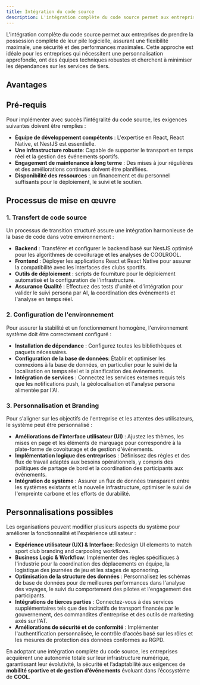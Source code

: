 ```yaml
---
title: Intégration du code source
description: L'intégration complète du code source permet aux entreprises de prendre la possession complète de leur pile logicielle, assurant une flexibilité maximale, une sécurité et des performances maximales. Cette approche est idéale pour les entreprises qui nécessitent une personnalisation approfondie, ont des équipes techniques robustes et cherchent à minimiser les dépendances sur les services de tiers.
---
```


L'intégration complète du code source permet aux entreprises de prendre la possession complète de leur pile logicielle, assurant une flexibilité maximale, une sécurité et des performances maximales. Cette approche est idéale pour les entreprises qui nécessitent une personnalisation approfondie, ont des équipes techniques robustes et cherchent à minimiser les dépendances sur les services de tiers.

## Avantages

<CardList cols={3}>
  <Card
    title="Contrôle complet"
    description="Propriété totale de la base de code et des fonctionnalités."
    icon="gear"
    iconType="regular"
    iconSize="32px"
  />
  <Card
    title="Personnalisation illimitée"
    description="Adapter chaque aspect du logiciel, y compris des solutions personnalisées de covoiturage et la planification dynamique d'événements."
    icon="clé de base"
    iconType="regular"
    iconSize="32px"
  />
  <Card
    title="Indépendance"
    description="Aucune dépendance sur les fournisseurs de services externes, réduisant les risques opérationnels."
    icon="handshake"
    iconType="regular"
    iconSize="32px"
  />
  <Card
    title="Performances optimisées"
    description="Optimisation des optimisations de pile complète assure efficacité, évolutivité et intégration des analytiques avec AI."
    icon="rocket"
    iconType="regular"
    iconSize="32px"
  />
  <Card
    title="Sécurité améliorée"
    description="Les mesures de sécurité internes peuvent être implémentées sans contraintes de tiers."
    icon="shield-check"
    iconType="regular"
    iconSize="32px"
  />
  <Card
    title="Innovation verte et sociale"
    description="Les intégrations personnalisées supportent les initiatives de durabilité, le suivi du CO2 et les fonctionnalités d'accessibilité."
    icon="leaf"
    iconType="regular"
    iconSize="32px"
  />
</CardList>

## Pré-requis

Pour implémenter avec succès l'intégralité du code source, les exigences suivantes doivent être remplies :

- **Équipe de développement compétents** : L'expertise en React, React Native, et NestJS est essentielle.
- **Une infrastructure robuste**: Capable de supporter le transport en temps réel et la gestion des événements sportifs.
- **Engagement de maintenance à long terme** : Des mises à jour régulières et des améliorations continues doivent être planifiées.
- **Disponibilité des ressources** : un financement et du personnel suffisants pour le déploiement, le suivi et le soutien.

## Processus de mise en œuvre

### 1. Transfert de code source

Un processus de transition structuré assure une intégration harmonieuse de la base de code dans votre environnement :

- **Backend** : Transférer et configurer le backend basé sur NestJS optimisé pour les algorithmes de covoiturage et les analyses de COOLROOL.
- **Frontend** : Déployer les applications React et React Native pour assurer la compatibilité avec les interfaces des clubs sportifs.
- **Outils de déploiement** : scripts de fourniture pour le déploiement automatisé et la configuration de l'infrastructure.
- **Assurance Qualité** : Effectuez des tests d'unité et d'intégration pour valider le suivi persona par AI, la coordination des événements et l'analyse en temps réel.

### 2. Configuration de l'environnement

Pour assurer la stabilité et un fonctionnement homogène, l'environnement système doit être correctement configuré :

- **Installation de dépendance** : Configurez toutes les bibliothèques et paquets nécessaires.
- **Configuration de la base de données**: Établir et optimiser les connexions à la base de données, en particulier pour le suivi de la localisation en temps réel et la planification des événements.
- **Intégration de services** : Connectez les services externes requis tels que les notifications push, la géolocalisation et l'analyse persona alimentée par l'AI.

### 3. Personnalisation et Branding

Pour s'aligner sur les objectifs de l'entreprise et les attentes des utilisateurs, le système peut être personnalisé :

- **Améliorations de l'interface utilisateur (UI)** : Ajustez les thèmes, les mises en page et les éléments de marquage pour correspondre à la plate-forme de covoiturage et de gestion d'événements.
- **Implémentation logique des entreprises** : Définissez des règles et des flux de travail adaptés aux besoins opérationnels, y compris des politiques de partage de bord et la coordination des participants aux événements.
- **Intégration de système** : Assurer un flux de données transparent entre les systèmes existants et la nouvelle infrastructure, optimiser le suivi de l'empreinte carbone et les efforts de durabilité.

## Personnalisations possibles

Les organisations peuvent modifier plusieurs aspects du système pour améliorer la fonctionnalité et l'expérience utilisateur :

- **Expérience utilisateur (UX) & Interface**: Redesign UI elements to match sport club branding and carpooling workflows.
- **Business Logic & Workflow**: Implémenter des règles spécifiques à l'industrie pour la coordination des déplacements en équipe, la logistique des journées de jeu et les stages de sponsoring.
- **Optimisation de la structure des données** : Personnalisez les schémas de base de données pour de meilleures performances dans l'analyse des voyages, le suivi du comportement des pilotes et l'engagement des participants.
- **Intégrations de tierces parties** : Connectez-vous à des services supplémentaires tels que des incitatifs de transport financés par le gouvernement, des commandites d'entreprise et des outils de marketing axés sur l'AT.
- **Améliorations de sécurité et de conformité** : Implémenter l'authentification personnalisée, le contrôle d'accès basé sur les rôles et les mesures de protection des données conformes au RGPD.

En adoptant une intégration complète du code source, les entreprises acquièrent une autonomie totale sur leur infrastructure numérique, garantissant leur évolutivité, la sécurité et l’adaptabilité aux exigences de **mobilité sportive et de gestion d’événements** évoluant dans l’écosystème de **COOL**.
